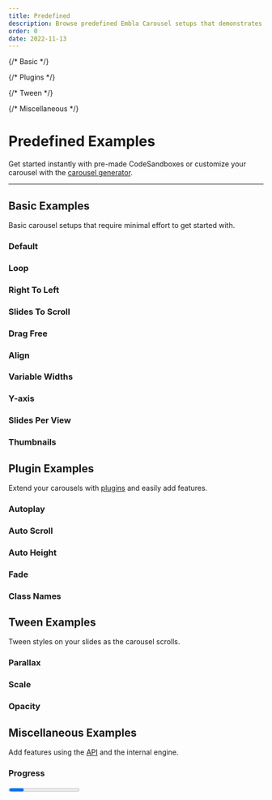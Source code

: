 ```yaml
---
title: Predefined
description: Browse predefined Embla Carousel setups that demonstrates its features.
order: 0
date: 2022-11-13
---
```


{/* Basic */}

{/* Plugins */}

{/* Tween */}

{/* Miscellaneous */}

# Predefined Examples

Get started instantly with pre-made CodeSandboxes or customize your carousel with the [carousel generator](/examples/generator).

---

## Basic Examples

Basic carousel setups that require minimal effort to get started with.

### Default

<Default />

### Loop

<Loop />

### Right To Left

<RightToLeft />

### Slides To Scroll

<SlidesToScroll />

### Drag Free

<DragFree />

### Align

<Align />

### Variable Widths

<VariableWidths />

### Y-axis

<YAxis />

### Slides Per View

<SlidesPerView />

### Thumbnails

<Thumbs />

## Plugin Examples

Extend your carousels with [plugins](/plugins/) and easily add features.

### Autoplay

<Autoplay />

### Auto Scroll

<AutoScroll />

### Auto Height

<AutoHeight />

### Fade

<Fade />

### Class Names

<ClassNames />

## Tween Examples

Tween styles on your slides as the carousel scrolls.

### Parallax

<Parallax />

### Scale

<Scale />

### Opacity

<Opacity />

## Miscellaneous Examples

Add features using the [API](/api/) and the internal engine.

### Progress

<Progress />

### Lazy Load

<LazyLoad />

### Infinite Scroll

<InfiniteScroll />

### IOS Style Picker Default

<IosPicker loop={false} />

### IOS Style Picker Loop

<IosPicker loop={true} />
